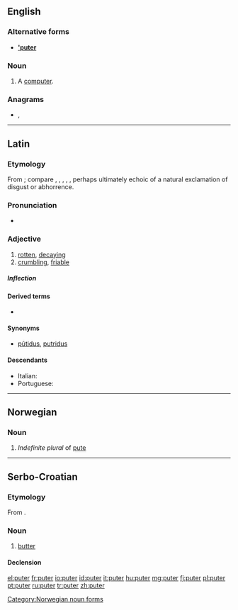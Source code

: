 {{also|Puter|'puter}}
==English==

===Alternative forms===
* '''[['puter]]'''

===Noun===
{{en-noun}}

# {{context|slang|lang=en}} A [[computer]].

===Anagrams===
* {{l|en|erupt}}, {{l|en|Putre}}

----

==Latin==

===Etymology===
From {{etyl|ine-pro|la}} {{m|ine-pro|*pu-}}; compare {{etyl|sa|-}} {{m|sa|पूयति||stinks, rots}}, {{etyl|el|-}} {{m|el|πῦον||discharge from a sore}}, {{m|el|πύθω||to rot}}, {{etyl|got|-}} {{m|got|𐍆𐌿𐌻𐍃||foul}}, {{etyl|ang|-}} {{m|ang|fuls||foul}}, perhaps ultimately echoic of a natural exclamation of disgust or abhorrence.

===Pronunciation===
* {{la-pronunc|puter}}

===Adjective===
{{la-adj-3rd-3E|puter|putris|putre}}

# [[rotten]], [[decaying]]
# [[crumbling]], [[friable]]

=====Inflection=====
{{la-decl-3rd-3E|puter|putr}}

====Derived terms====
* {{l|la|putreō}}

====Synonyms====
* {{sense|rotten}} [[putidus|pūtidus]], [[putridus]]

====Descendants====
* Italian: {{l|it|putre}}
* Portuguese: {{l|pt|podre}}
----

==Norwegian==

===Noun===
{{head|no|noun forms}}

# ''Indefinite plural'' of [[pute#Norwegian|pute]]

[[Category:Norwegian noun forms]]

----

==Serbo-Croatian==

===Etymology===
From {{etyl|de|sh}} {{m|de|Butter}}.

===Noun===
{{sh-noun|g=m|head=pȕter|r|путер|пу̏тер}}

# [[butter]]

====Declension====
{{sh-decl-noun
|puter|putri
|putra|putara
|putru|putrima
|puter|putre
|putre|putri
|putru|putrima
|putrom|putrima
}}

[[el:puter]]
[[fr:puter]]
[[io:puter]]
[[id:puter]]
[[it:puter]]
[[hu:puter]]
[[mg:puter]]
[[fj:puter]]
[[pl:puter]]
[[pt:puter]]
[[ru:puter]]
[[tr:puter]]
[[zh:puter]]